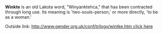 <b>Winkte</b> is an old Lakota word, "Winyanktehca," that has been contracted through long use. Its meaning is 'two-souls-person,' or more directly, 'to be as a woman.'

Outside link: [[http://www.gender.org.uk/conf/trilogy/wintke.htm  click here]]